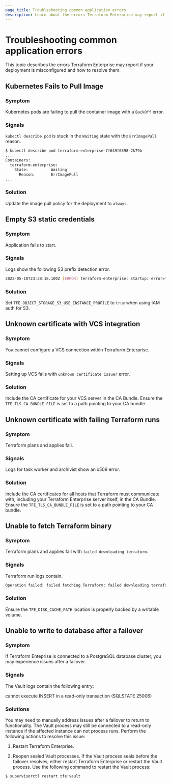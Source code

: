 ```yaml
---
page_title: Troubleshooting common application errors
description: Learn about the errors Terraform Enterprise may report if your deployment is misconfigured and how to resolve them.
---
```


# Troubleshooting common application errors

This topic describes the errors Terraform Enterprise may report if your deployment is misconfigured and how to resolve them.

## Kubernetes Fails to Pull Image

### Symptom

Kubernetes pods are failing to pull the container image with a `BackOff` error.

### Signals

`kubectl describe pod` is stuck in the `Waiting` state with the `ErrImagePull`
reason.

```sh
$ kubectl describe pod terraform-enterprise-7f649f6598-2k79b
...
Containers:
  terraform-enterprise:
    State:          Waiting
      Reason:       ErrImagePull
...
```

### Solution

Update the image pull policy for the deployment to `always`.

## Empty S3 static credentials

### Symptom

Application fails to start.

### Signals

Logs show the following S3 prefix detection error.

```sh
2023-05-10T23:38:18.100Z [ERROR] terraform-enterprise: startup: error="failed detecting s3 prefix: could not list objects: operation error S3: ListObjectsV2, failed to sign request: failed to retrieve credentials: failed to refresh cached credentials, static credentials are empty"
```

### Solution

Set `TFE_OBJECT_STORAGE_S3_USE_INSTANCE_PROFILE` to `true` when using IAM auth
for S3.

## Unknown certificate with VCS integration

### Symptom

You cannot configure a VCS connection within Terraform Enterprise.

### Signals

Setting up VCS fails with `unknown certificate issuer` error.

### Solution

Include the CA certificate for your VCS server in the CA Bundle. Ensure the
`TFE_TLS_CA_BUNDLE_FILE` is set to a path pointing to your CA bundle.

## Unknown certificate with failing Terraform runs

### Symptom

Terraform plans and applies fail.

### Signals

Logs for task worker and archivist show an x509 error.

### Solution

Include the CA certificates for all hosts that Terraform must communicate with,
including your Terraform Enterprise server itself, in the CA Bundle. Ensure the
`TFE_TLS_CA_BUNDLE_FILE` is set to a path pointing to your CA bundle.

## Unable to fetch Terraform binary

### Symptom

Terraform plans and applies fail with `failed downloading terraform`.

### Signals

Terraform run logs contain.

```sh
Operation failed: failed fetching Terraform: failed downloading terraform: failed downloading "https://releases.hashicorp.com/terraform/1.3.2/terraform_1.3.2_linux_amd64.zip": GET https://releases.hashicorp.com/terraform/1.3.2/terraform_1.3.2_linux_amd64.zip giving up after 5 attempt(s): failed making temp file: open /tmp/terraform/8c23e18ed1846a552fc22ed5ee80eec9.download-67d5219a-aa5c-cd41-3262-2b9d57c1bfe2: read-only file system
```

### Solution

Ensure the `TFE_DISK_CACHE_PATH` location is properly backed by a writable
volume.

## Unable to write to database after a failover

### Symptom

If Terraform Enteprise is connected to a PostgreSQL database cluster, you may experience issues after a failover. 

### Signals

The Vault logs contain the following entry: 

<CodeBlockConfig hideClipboard>
<CodeBlock>

cannot execute INSERT in a read-only transaction (SQLSTATE 25006)

</CodeBlock>
</CodeBlockConfig>

### Solutions

You may need to manually address issues after a failover to return to functionality. The Vault process may still be connected to a read-only instance if the affected instance can not process runs. Perform the following actions to resolve this issue: 

1. Restart Terraform Enterprise. 

1. Reopen sealed Vault processes. If the Vault process seals before the failover resolves, either restart Terraform Enterprise or restart the Vault process. Use the following command to restart the Vault process:

  ```sh
  $ supervisorctl restart tfe:vault
  ```


